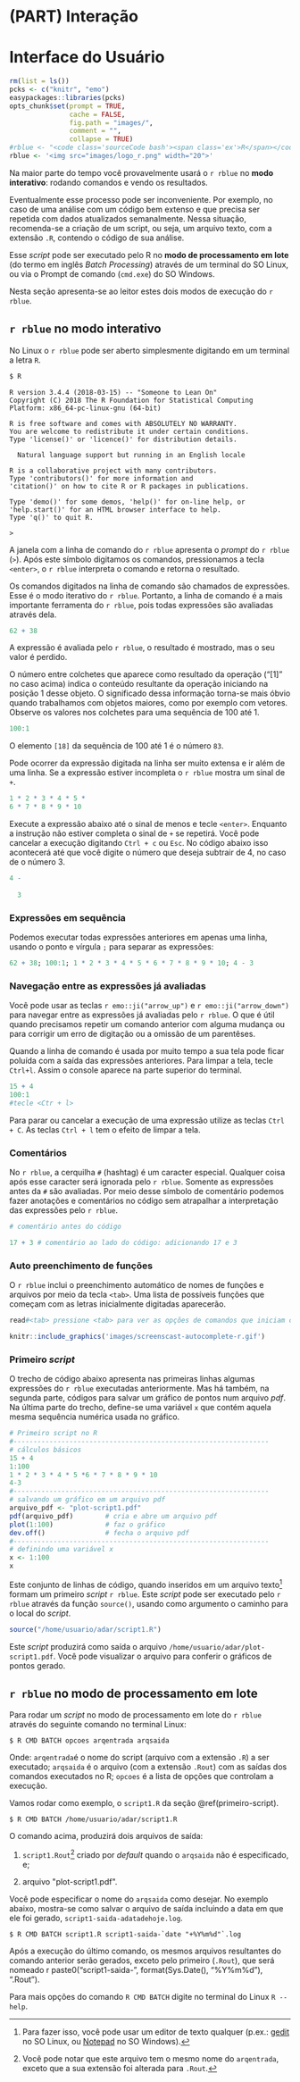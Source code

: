 # (PART) Interação {-}

# Interface do Usuário {#iu}


```r
rm(list = ls())
pcks <- c("knitr", "emo")
easypackages::libraries(pcks)
opts_chunk$set(prompt = TRUE,
               cache = FALSE, 
               fig.path = "images/", 
               comment = "",
               collapse = TRUE)
#rblue <- "<code class='sourceCode bash'><span class='ex'>R</span></code>"
rblue <- '<img src="images/logo_r.png" width="20">'
```


Na maior parte do tempo você provavelmente usará o `r rblue` no **modo interativo**: rodando comandos e vendo os resultados.
 
Eventualmente esse processo pode ser inconveniente. Por exemplo, no caso de uma análise com um código bem extenso e que precisa ser  repetida com dados atualizados semanalmente. Nessa situação, recomenda-se a criação de um script, ou seja, um arquivo texto, com a extensão `.R`, contendo o código de sua análise.

Esse *script* pode ser executado pelo R no **modo de processamento em lote** (do termo em inglês *Batch Processing*) através de um terminal do SO Linux, ou via o Prompt de comando (`cmd.exe`) do SO Windows.

Nesta seção apresenta-se ao leitor estes dois modos de execução do `r rblue`.


## `r rblue` no modo interativo

No Linux o `r rblue` pode ser aberto simplesmente digitando em um terminal a letra `R`. 

```bash
$ R
```

```
R version 3.4.4 (2018-03-15) -- "Someone to Lean On"
Copyright (C) 2018 The R Foundation for Statistical Computing
Platform: x86_64-pc-linux-gnu (64-bit)

R is free software and comes with ABSOLUTELY NO WARRANTY.
You are welcome to redistribute it under certain conditions.
Type 'license()' or 'licence()' for distribution details.

  Natural language support but running in an English locale

R is a collaborative project with many contributors.
Type 'contributors()' for more information and
'citation()' on how to cite R or R packages in publications.

Type 'demo()' for some demos, 'help()' for on-line help, or
'help.start()' for an HTML browser interface to help.
Type 'q()' to quit R.

> 
```

A janela com a linha de comando do `r rblue` apresenta o *prompt* do `r rblue` (` > `). Após este símbolo digitamos os comandos, pressionamos a tecla `<enter>`, o `r rblue` interpreta o comando e retorna o resultado. 

Os comandos digitados na linha de comando são chamados de expressões. Esse é o modo iterativo do `r rblue`. Portanto, a linha de comando é a mais importante ferramenta do `r rblue`, pois todas expressões são avaliadas através dela. 

```r
62 + 38
```

A expressão é avaliada pelo `r rblue`, o resultado é mostrado, mas o seu valor é perdido.

O número entre colchetes que aparece como resultado da operação ("[1]" no caso acima) indica o conteúdo resultante da operação iniciando na posição 1 desse objeto. O significado dessa informação torna-se mais óbvio quando trabalhamos com objetos maiores, como por exemplo com vetores. Observe os valores nos colchetes para uma sequência de 100 até 1.

```r
100:1
```

O elemento `[18]` da sequência de 100 até 1 é o número `83`.

Pode ocorrer da expressão digitada na linha ser muito extensa e ir além de uma linha. Se a expressão estiver incompleta o `r rblue` mostra um sinal de `+`.

```r
1 * 2 * 3 * 4 * 5 *
6 * 7 * 8 * 9 * 10
```

Execute a expressão abaixo até o sinal de menos e tecle `<enter>`. Enquanto a instrução não estiver completa o sinal de `+` se repetirá. Você pode cancelar a execução digitando `Ctrl + c` ou `Esc`. No código abaixo isso acontecerá até que você digite o número que deseja subtrair de 4, no caso de o número 3.

```r
4 -
  
  3
```



### Expressões em sequência {#expressInSeq}

Podemos executar todas expressões anteriores em apenas uma linha, usando o ponto e vírgula  `;` para separar as expressões:

```r
62 + 38; 100:1; 1 * 2 * 3 * 4 * 5 * 6 * 7 * 8 * 9 * 10; 4 - 3
```



### Navegação entre as expressões já avaliadas

Você pode usar as teclas `r emo::ji("arrow_up")` e `r emo::ji("arrow_down")` para navegar entre as expressões já avaliadas pelo `r rblue`. O que é útil quando precisamos repetir um comando anterior com alguma mudança ou para corrigir um erro de digitação ou a omissão de um parentêses.

Quando a linha de comando é usada por muito tempo a sua tela pode ficar poluída com a saída das expressões anteriores. Para limpar a tela, tecle `Ctrl+l`. Assim o console aparece na parte superior do terminal.

```r
15 + 4
100:1
#tecle <Ctr + l>
```

Para parar ou cancelar a execução de uma expressão utilize as teclas `Ctrl + C`. As teclas `Ctrl + l` tem o efeito de limpar a tela.

### Comentários

No `r rblue`, a cerquilha `#` (hashtag) é um caracter especial. Qualquer coisa após esse caracter será ignorada pelo `r rblue`. Somente as expressões antes da `#` são avaliadas. Por meio desse símbolo de comentário podemos fazer anotações e comentários no código sem atrapalhar a interpretação das expressões pelo `r rblue`.

```r
# comentário antes do código 
```
```r
17 + 3 # comentário ao lado do código: adicionando 17 e 3
```


### Auto preenchimento de funções

O `r rblue` inclui o preenchimento automático de nomes de funções e arquivos por meio da tecla `<tab>`. Uma lista de possíveis funções que começam com as letras inicialmente digitadas aparecerão.

```r
read#<tab> pressione <tab> para ver as opções de comandos que iniciam com o termo read
```


```r
knitr::include_graphics('images/screenscast-autocomplete-r.gif')
```

### Primeiro *script* {#primeiro-script}

O trecho de código abaixo apresenta nas primeiras linhas algumas expressões do `r rblue` executadas anteriormente. Mas há também, na segunda parte, códigos para salvar um gráfico de pontos num arquivo *pdf*. Na última parte do trecho, define-se uma variável `x` que contém aquela mesma sequência numérica usada no gráfico.

```r
# Primeiro script no R
#----------------------------------------------------------------
# cálculos básicos
15 + 4
1:100
1 * 2 * 3 * 4 * 5 *6 * 7 * 8 * 9 * 10
4-3
#----------------------------------------------------------------
# salvando um gráfico em um arquivo pdf
arquivo_pdf <- "plot-script1.pdf"
pdf(arquivo_pdf)        # cria e abre um arquivo pdf
plot(1:100)             # faz o gráfico
dev.off()               # fecha o arquivo pdf
#----------------------------------------------------------------
# definindo uma variável x
x <- 1:100
x
```

Este conjunto de linhas de código, quando inseridos em um arquivo texto[^7] formam um primeiro *script* `r rblue`. Este *script* pode ser executado pelo `r rblue` através da função `source()`, usando como argumento o caminho para o local do *script*. 

[^7]: Para fazer isso, você pode usar um editor de texto qualquer (p.ex.: [gedit](https://help.gnome.org/users/gedit/stable/index.html.pt_BR) no SO Linux, ou [Notepad](https://pt.wikipedia.org/wiki/Bloco_de_Notas) no SO Windows).

```r
source("/home/usuario/adar/script1.R")
```


Este *script* produzirá como saída o arquivo `/home/usuario/adar/plot-script1.pdf`. Você pode visualizar o arquivo para conferir o gráficos de pontos gerado.


## `r rblue` no modo de processamento em lote


Para rodar um *script* no modo de processamento em lote do `r rblue` através do seguinte comando no terminal Linux:

```
$ R CMD BATCH opcoes arqentrada arqsaida
```

Onde: `arqentrada`é o nome do script (arquivo com a extensão `.R`) a ser executado; `arqsaida` é o arquivo (com a extensão `.Rout`) com as saídas dos comandos executados no R; `opcoes` é a lista de opções que controlam a execução.

Vamos rodar como exemplo, o `script1.R` da seção \@ref(primeiro-script). 

```
$ R CMD BATCH /home/usuario/adar/script1.R
```

O comando acima, produzirá dois arquivos de saída: 
 
1. `script1.Rout`[^8] criado por *default* quando o `arqsaida` não é especificado, e;

[^8]: Você pode notar que este arquivo tem o mesmo nome do `arqentrada`, exceto que a sua extensão foi alterada para `.Rout`.

2. arquivo \"plot-script1.pdf\".


Você pode especificar o nome do `arqsaida` como desejar. No exemplo abaixo, mostra-se como salvar o arquivo de saída incluindo a data em que ele foi gerado, `script1-saida-adatadehoje.log`.

```
$ R CMD BATCH script1.R script1-saida-`date "+%Y%m%d"`.log
```
Após a execução do último comando, os mesmos arquivos resultantes do comando anterior serão gerados, exceto pelo primeiro (`.Rout`), que será nomeado ` `r paste0("script1-saida-", format(Sys.Date(), "%Y%m%d"), ".Rout")` `.

Para mais opções do comando `R CMD BATCH` digite no terminal do Linux `R --help`.


